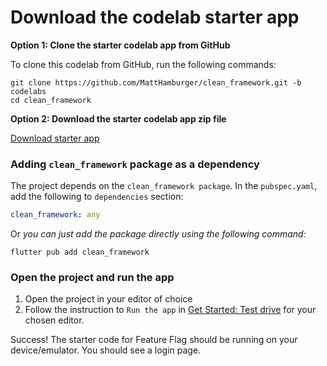 # Download the codelab starter app

**Option 1: Clone the starter codelab app from GitHub**

To clone this codelab from GitHub, run the following commands:
```
git clone https://github.com/MattHamburger/clean_framework.git -b codelabs
cd clean_framework
```

**Option 2: Download the starter codelab app zip file**

[Download starter app](https://github.com/MattHamburger/clean_framework/archive/clean-feature-flag.zip)


### Adding `clean_framework` package as a dependency

The project depends on the `clean_framework package`.
In the `pubspec.yaml`, add the following to `dependencies` section:
```yaml
clean_framework: any
```

Or _you can just add the package directly using the following command:_
```
flutter pub add clean_framework
```

### Open the project and run the app

1. Open the project in your editor of choice
2. Follow the instruction to `Run the app` in [Get Started: Test drive](https://docs.flutter.dev/get-started/test-drive) for your chosen editor.

Success! The starter code for Feature Flag should be running on your device/emulator. You should see a login page.